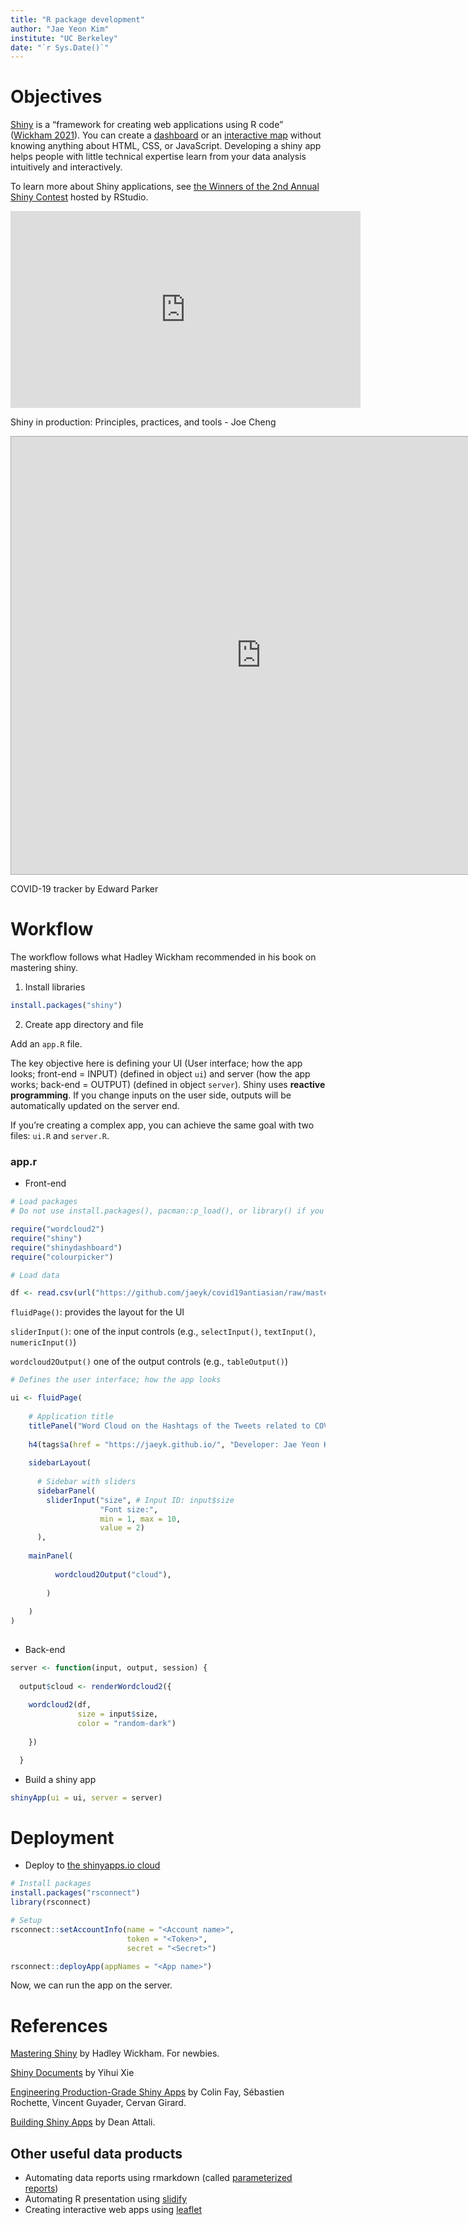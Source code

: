 ```yaml
---
title: "R package development"
author: "Jae Yeon Kim"
institute: "UC Berkeley"
date: "`r Sys.Date()`"
---
```


# Objectives

[Shiny](https://shiny.rstudio.com/) is a "framework for creating web applications using R code" ([Wickham 2021](https://mastering-shiny.org/)). You can create a [dashboard](https://rstudio.github.io/shinydashboard/) or an [interactive map](https://rviews.rstudio.com/2019/10/09/building-interactive-world-maps-in-shiny/) without knowing anything about HTML, CSS, or JavaScript. Developing a shiny app helps people with little technical expertise learn from your data analysis intuitively and interactively.

To learn more about Shiny applications, see [the Winners of the 2nd Annual Shiny Contest](https://blog.rstudio.com/2020/07/13/winners-of-the-2nd-shiny-contest/) hosted by RStudio.

```{=html}

<iframe width="560" height="315" src="https://www.youtube.com/embed/Wy3TY0gOmJw" frameborder="0" allow="accelerometer; autoplay; clipboard-write; encrypted-media; gyroscope; picture-in-picture" allowfullscreen></iframe>

<p>Shiny in production: Principles, practices, and tools - Joe Cheng</p>

```

```{=html}

<iframe src="https://vac-lshtm.shinyapps.io/ncov_tracker/?_ga=2.240702211.1091983227.1603295793-100003412.1602392815" style="border: 1px solid #AAA; width: 800px; height: 700px"></iframe>

<p>COVID-19 tracker by Edward Parker</p>

```

# Workflow 

The workflow follows what Hadley Wickham recommended in his book on mastering shiny. 

1. Install libraries 

```r
install.packages("shiny")
```

2. Create app directory and file 

Add an `app.R` file.

The key objective here is defining your UI (User interface; how the app looks; front-end = INPUT) (defined in object `ui`) and server (how the app works; back-end = OUTPUT) (defined in object `server`). Shiny uses **reactive programming**. If you change inputs on the user side, outputs will be automatically updated on the server end.

If you're creating a complex app, you can achieve the same goal with two files: `ui.R` and `server.R`.

### app.r 

- Front-end

```r
# Load packages 
# Do not use install.packages(), pacman::p_load(), or library() if you intend to deploy the app using shinyapps.io 

require("wordcloud2")
require("shiny")
require("shinydashboard")
require("colourpicker")

```


```r
# Load data 

df <- read.csv(url("https://github.com/jaeyk/covid19antiasian/raw/master/processed_data/hash_counts.csv"))[,-1]
```

`fluidPage()`: provides the layout for the UI

`sliderInput()`: one of the input controls (e.g., `selectInput()`, `textInput()`, `numericInput()`)

`wordcloud2Output()` one of the output controls (e.g., `tableOutput()`)

```r
# Defines the user interface; how the app looks

ui <- fluidPage(
  
    # Application title 
    titlePanel("Word Cloud on the Hashtags of the Tweets related to COVID-19 & Asian|Chinese|Wuhan"),
  
    h4(tags$a(href = "https://jaeyk.github.io/", "Developer: Jae Yeon Kim")),
            
    sidebarLayout(
      
      # Sidebar with sliders 
      sidebarPanel(
        sliderInput("size", # Input ID: input$size 
                    "Font size:",
                    min = 1, max = 10,
                    value = 2)
      ),
    
    mainPanel(
          
          wordcloud2Output("cloud"),
        
        )
    
    )
)
  
```

- Back-end

```r
server <- function(input, output, session) {
  
  output$cloud <- renderWordcloud2({ 
    
    wordcloud2(df, 
               size = input$size, 
               color = "random-dark") 
    
    })

  }
```

- Build a shiny app 

```r
shinyApp(ui = ui, server = server)
```

# Deployment 

- Deploy to [the shinyapps.io cloud](https://www.shinyapps.io/?_ga=2.5503866.871102833.1602978469-100003412.1602392815) 

```r

# Install packages 
install.packages("rsconnect")
library(rsconnect)

# Setup 
rsconnect::setAccountInfo(name = "<Account name>", 
                          token = "<Token>",
                          secret = "<Secret>")

rsconnect::deployApp(appNames = "<App name>")

```

Now, we can run the app on the server.

# References 

[Mastering Shiny](https://mastering-shiny.org/) by Hadley Wickham. For newbies. 

[Shiny Documents](https://bookdown.org/yihui/rmarkdown/shiny-documents.html) by Yihui Xie

[Engineering Production-Grade Shiny Apps](https://engineering-shiny.org/) by Colin Fay, Sébastien Rochette, Vincent Guyader, Cervan Girard.

[Building Shiny Apps](https://stat545.com/shiny-tutorial.html) by Dean Attali.

## Other useful data products 

- Automating data reports using rmarkdown (called [parameterized reports](https://rmarkdown.rstudio.com/developer_parameterized_reports.html%23parameter_types%2F))
- Automating R presentation using [slidify](http://slidify.org/index.html)
- Creating interactive web apps using [leaflet](https://rstudio.github.io/leaflet/) 
